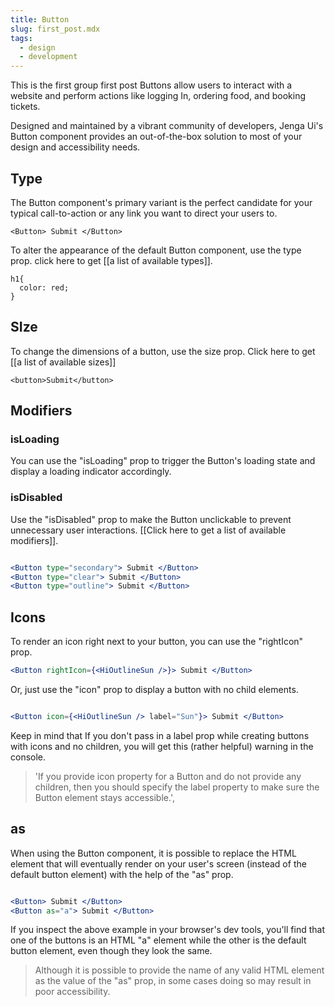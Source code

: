```yaml
---
title: Button
slug: first_post.mdx
tags:
  - design
  - development
---
```


This is the first group first post
Buttons allow users to interact with a website and perform actions like logging In, ordering food, and booking tickets.

Designed and maintained by a vibrant community of developers, Jenga Ui's Button component provides an out-of-the-box solution to most of your design and accessibility needs.

## Type

The Button component's primary variant is the perfect candidate for your typical call-to-action or any link you want to direct your users to.

```
<Button> Submit </Button>
```

To alter the appearance of the default Button component, use the type prop. click here to get [[a list of available types]].

```
h1{
  color: red;
}
```

## SIze

To change the dimensions of a button, use the size prop. Click here to get [[a list of available sizes]]

```
<button>Submit</button>
```

## Modifiers

### isLoading

You can use the "isLoading" prop to trigger the Button's loading state and display a loading indicator accordingly.

### isDisabled

Use the "isDisabled" prop to make the Button unclickable to prevent unnecessary user interactions. [[Click here to get a list of available modifiers]].

```jsx

<Button type="secondary"> Submit </Button>
<Button type="clear"> Submit </Button>
<Button type="outline"> Submit </Button>

```

## Icons

To render an icon right next to your button, you can use the "rightIcon" prop.

```jsx
<Button rightIcon={<HiOutlineSun />}> Submit </Button>
```

Or, just use the "icon" prop to display a button with no child elements.

```jsx

<Button icon={<HiOutlineSun /> label="Sun"}> Submit </Button>

```

Keep in mind that If you don't pass in a label prop while creating buttons with icons and no children, you will get this (rather helpful) warning in the console.

> 'If you provide icon property for a Button and do not provide any children, then you should specify the label property to make sure the Button element stays accessible.',

## as

When using the Button component, it is possible to replace the HTML element that will eventually render on your user's screen (instead of the default button element) with the help of the "as" prop.

```jsx

<Button> Submit </Button>
<Button as="a"> Submit </Button>

```

If you inspect the above example in your browser's dev tools, you'll find that one of the buttons is an HTML "a" element while the other is the default button element, even though they look the same.

> Although it is possible to provide the name of any valid HTML element as the value of the "as" prop, in some cases doing so may result in poor accessibility.
